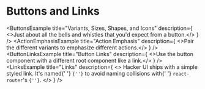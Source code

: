 
# Buttons and Links

<ButtonsExample
  title="Variants, Sizes, Shapes, and Icons"
  description={
    <>Just about all the bells and whistles that you'd expect from a button.</>
  }
/>
<ActionEmphasisExample
  title="Action Emphasis"
  description={
    <>Pair the different variants to emphasize different actions.</>
  }
/>
<ButtonLinksExample
  title="Button Links"
  description={
    <>Use the button component with a different root component like a link.</>
  }
/>
<LinksExample
  title="Links"
  description={
    <>
      Hacker UI ships with a simple styled link. It's named{' '}
      <code>{'<Anchor />'}</code> to avoid naming collisions with{' '}
      <code>react-router</code>'s <code>{'<Links />'}</code>.
    </>
  }
/>